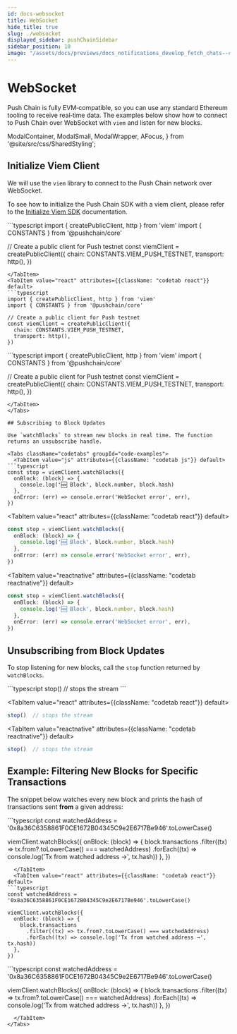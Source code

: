 ```yaml
---
id: docs-websocket
title: WebSocket
hide_title: true
slug: ./websocket
displayed_sidebar: pushChainSidebar
sidebar_position: 10
image: "/assets/docs/previews/docs_notifications_develop_fetch_chats--create_channel.png"
---
```


# WebSocket

Push Chain is fully EVM‑compatible, so you can use any standard Ethereum tooling to receive real‑time data. The examples below show how to connect to Push Chain over WebSocket with `viem` and listen for new blocks.

<head>
  <title>{`WebSocket | Push Chain | Push Documentation`}</title>
</head>

  ModalContainer,
  ModalSmall,
  ModalWrapper,
  AFocus,
} from '@site/src/css/SharedStyling';

## Initialize Viem Client

We will use the `viem` library to connect to the Push Chain network over WebSocket.

To see how to initialize the Push Chain SDK with a viem client, please refer to the [Initialize Viem SDK](../initialize-viem-chain) documentation.

<Tabs className="codetabs" groupId="code-examples">
  <TabItem value="js" attributes={{className: "codetab js"}} default>
```typescript
import { createPublicClient, http } from 'viem'
import { CONSTANTS } from '@pushchain/core'

// Create a public client for Push testnet
const viemClient = createPublicClient({
  chain: CONSTANTS.VIEM_PUSH_TESTNET,
  transport: http(),
})
```
</TabItem>
<TabItem value="react" attributes={{className: "codetab react"}} default>
```typescript
import { createPublicClient, http } from 'viem'
import { CONSTANTS } from '@pushchain/core'

// Create a public client for Push testnet
const viemClient = createPublicClient({
  chain: CONSTANTS.VIEM_PUSH_TESTNET,
  transport: http(),
})
```
</TabItem>
<TabItem value="reactnative" attributes={{className: "codetab reactnative"}} default>
```typescript
import { createPublicClient, http } from 'viem'
import { CONSTANTS } from '@pushchain/core'

// Create a public client for Push testnet
const viemClient = createPublicClient({
  chain: CONSTANTS.VIEM_PUSH_TESTNET,
  transport: http(),
})
```
</TabItem>
</Tabs>

## Subscribing to Block Updates

Use `watchBlocks` to stream new blocks in real time. The function returns an unsubscribe handle.

<Tabs className="codetabs" groupId="code-examples">
  <TabItem value="js" attributes={{className: "codetab js"}} default>
```typescript
const stop = viemClient.watchBlocks({
  onBlock: (block) => {
    console.log('🆕 Block', block.number, block.hash)
  },
  onError: (err) => console.error('WebSocket error', err),
})
```
  </TabItem>

  <TabItem value="react" attributes={{className: "codetab react"}} default>
```typescript
const stop = viemClient.watchBlocks({
  onBlock: (block) => {
    console.log('🆕 Block', block.number, block.hash)
  },
  onError: (err) => console.error('WebSocket error', err),
})
```
  </TabItem>

  <TabItem value="reactnative" attributes={{className: "codetab reactnative"}} default>
```typescript
const stop = viemClient.watchBlocks({
  onBlock: (block) => {
    console.log('🆕 Block', block.number, block.hash)
  },
  onError: (err) => console.error('WebSocket error', err),
})
```
  </TabItem>
</Tabs>

## Unsubscribing from Block Updates

To stop listening for new blocks, call the `stop` function returned by `watchBlocks`.

<Tabs className="codetabs" groupId="code-examples">
  <TabItem value="js" attributes={{className: "codetab js"}} default>
```typescript
stop()  // stops the stream
```
  </TabItem>

  <TabItem value="react" attributes={{className: "codetab react"}} default>
```typescript
stop()  // stops the stream
```
  </TabItem>

  <TabItem value="reactnative" attributes={{className: "codetab reactnative"}} default>
```typescript
stop()  // stops the stream
```
  </TabItem>
</Tabs>

## Example: Filtering New Blocks for Specific Transactions

The snippet below watches every new block and prints the hash of transactions sent **from** a given address:

<Tabs className="codetabs" groupId="code-examples">
  <TabItem value="js" attributes={{className: "codetab js"}} default>
```typescript
const watchedAddress = '0x8a36C6358861F0CE1672B04345C9e2E6717Be946'.toLowerCase()

viemClient.watchBlocks({
  onBlock: (block) => {
    block.transactions
      .filter((tx) => tx.from?.toLowerCase() === watchedAddress)
      .forEach((tx) => console.log('Tx from watched address →', tx.hash))
  },
})
```
  </TabItem>
  <TabItem value="react" attributes={{className: "codetab react"}} default>
```typescript
const watchedAddress = '0x8a36C6358861F0CE1672B04345C9e2E6717Be946'.toLowerCase()

viemClient.watchBlocks({
  onBlock: (block) => {
    block.transactions
      .filter((tx) => tx.from?.toLowerCase() === watchedAddress)
      .forEach((tx) => console.log('Tx from watched address →', tx.hash))
  },
})
```
  </TabItem>
  <TabItem value="reactnative" attributes={{className: "codetab reactnative"}} default>
```typescript
const watchedAddress = '0x8a36C6358861F0CE1672B04345C9e2E6717Be946'.toLowerCase()

viemClient.watchBlocks({
  onBlock: (block) => {
    block.transactions
      .filter((tx) => tx.from?.toLowerCase() === watchedAddress)
      .forEach((tx) => console.log('Tx from watched address →', tx.hash))
  },
})
```
  </TabItem>
</Tabs>